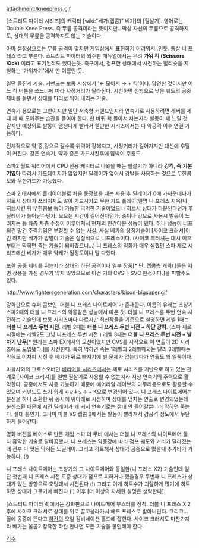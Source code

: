 attachment:/kneepress.gif

[스트리트 파이터 시리즈]의 캐릭터 [wiki:"베가(캡콤)" 베가]의 [필살기]. 영어로는 Double Knee Press. 즉 무릎 공격이라는 뜻이지만.. 막상 자신의 무릎으로 공격하지도, 상대의 무릎을 공격하지도 않는 기술이다. 

아마 설정상으로는 무릎 공격이 맞지만 게임상에서 표현하기 어려워서..인듯. 통상 니 프레스 라고 부른다. 스트리트 파이터의 외수판 매뉴얼에서는 무려 '''가위 킥 (Scissors Kick)''' 이라고 표기된적도 있다는듯. 축구에서, 점프한 상태에서 시전하는 발리슛을 지칭하는 '가위차기'에서 딴 이름인 듯.

일단 돌진계 기술. 커맨드는 보통 지상에서 '← 모아서 → + 킥'이다. 당연한 것이지만 어느 킥 버튼을 쓰느냐에 따라 사정거리가 달라진다. 시전하면 전방으로 낮은 궤도의 공중 제비를 돌면서 상대를 다리로 찍어 내리는 기술. 

연속기 용으로는 그만이지만 일단 저축형 커맨드인지라 연속기로 사용하려면 레버를 제 때 제 때 모아주는 습관을 들여야 한다. 한 바퀴 홱 돌아서 차는지라 발동이 꽤 느릴 것 같지만 예상외로 발동이 엄청나게 빨라서 웬만한 시리즈에서는 다 약공격 이후 연결 가능하다.

전체적으로 약,중,강으로 갈수록 위력이 강해지고, 사정거리가 길어지지만 대신에 후딜이 커진다. 강은 연속기, 약과 중은 가드시킨후에 압박이 주용도.

스파2 월드 워리어에서 CPU 전용 캐릭터로 나왔을 때는 필살기가 아니라 '''강킥, 즉 기본기였다''' 따라서 가드데미지가 없었지만 딜레이가 없어서 강발을 사용하는 것으로 무한콤보와 무한가드가 가능했다.

스파 2 대시에서 플레이어블로 처음 등장했을 때는 사용 후 딜레이가 0에 가까운데다가 히트시 상대가 쓰러지지도 않아 가드시키고 무한 가드 플레이(일명 니 프레스 지옥)나 히트시킨 뒤 무한콤보 등이 가능한 극악한 기술이었으나 히트시 상대가 다운된다던가 후딜레이가 늘어난다던가, 모으는 시간이 길어진다던가, 중이나 강으로 사용시 발동이 느려지는 등 차츰 차츰 수정이 이루어져서 현재의 인간다운 성능이 됐다. 허나 성능이 너프되건 말건 주력기임은 부정할 수 없는 사실.
사실 베가의 상징기술이 [사이코 크러셔]이긴 하지만 베가가 밥벌이 기술은 실질적으로 니프레스이다.
(사이코 크러셔는 대시 이후부터는 막히면 죽는 기술이 되버렸으니...) 니 프레스의 약화가 매우 심했던 스파 제로 
시리즈에선 베가가 매우 약캐가 될정도이니 말 다했다.

또한 공중 제비를 뛰는지라 상대의 하단 공격이나 일부 장풍[* 단, 캡콤측 캐릭터들은 지면 장풍을 가진 경우가 많지 않았으므로 이건 거의 CVS나 SVC 한정이다.]을 피할수도 있다. 

http://www.fightersgeneration.com/characters/bison-bigsuper.gif

강화판으로 슈퍼 콤보인 '더블 니 프레스 나이트메어'가 존재한다. 이름의 유래는 초창기 스파2때의 더블 니 프레스의 악몽같은 성능에서 따온 것. 더블 니 프레스를 두번 연속 시전하는 기술인데 보통 시리즈마다 다르지만 최신작들을 기준으로 설명하면 레벨 1때는 '''더블 니 프레스 두번 시전'''. 레벨 2때는 '''더블 니 프레스 두번 시전 + 하단 강킥'''. (스파 제로 시절에는 레벨2도 그냥 니프레스 두번 시전.) 레벨 3때는 '''더블 니 프레스 두번 시전 + 발차기 난무'''[* 원래는 스파 EX에서의 모션이었지만 CVS를 시작으로 이 연출이 2D 시리즈에도 도입됐다.]를 시전한다. 특히 막히면 죽는 1레벨과 2레벨때와는 달리 3레벨때는 막혀도 어차피 시전 후 베가가 뒤로 빠지기에 별 문제가 없는데다가 연출도 꽤 일품이다. 

마블사와의 크로스오버인 [[배리어블 시리즈]]에서는 제로 시리즈를 기반으로 하고 있는 관계로 [사이코 크러셔]를 일반 필살기로 사용할 수 없는지라 지상 연속기의 주력으로 활약한다. 공중에서도 사용 가능하기 때문에 에어리얼 레이브의 마무리용으로도 활용할 수 있으며 커맨드도 쓰기 쉽게 ←↙↓↘→ + K으로 변경되어 있다. 니 프레스 나이트메어는 분신을 하나 소환한 뒤 동시에 위아래로 시전하며 상대를 덮치는 연출로 변경되었는데 분신소환 때문에 시전 딜레이가 꽤 커서 연속기로는 절대 안 들어갈뿐더러 막히면 죽는다. 절대 봉인기. 그나마 마블 VS 캡콤 2에서는 발동이 빨라져서 강공격 정도에서 무난하게 들어간다.

영화 버전을 베이스로 만든 게임 스파 더 무비 에서는 더블 니 프레스와 나이트메어 둘 다 흉악한 기술로 탈바꿈했다. 니 프레스는 약중강에 따라 점프 궤도와 거리가 달라졌는데 전부 다 맞든 막히든 노딜레이. 그리고 히트해서 상대가 공중으로 떴을때 추가타가 가능하다. (!)

니 프레스 나이트메어는 초창기의 그 나이트메어와 동일한(니 프레스 X2) 기술인데 일단 첫번째 니 프레스 시전 도중 상대가 점프로 피하거나 했을경우 두번째 니 프레스가 상대가 있는 방향으로 호밍돼서 시전된다 (!) 그리고 이게 히트수가 괴랄하게 많기에 히트하면 상대가 그로기에 빠진다 (!) 이후 [더 이상의 자세한 설명은 생략한다]. 

[스트리트 파이터 4]에서는 강화판으로 나이트메어 부스터를 장착. 더블 니 프레스 X 2후에 사이코 크러셔로 상대를 위로 끌고올라가서 헤드 프레스로 밟아버린다. 그리고... 꼴에 공중에 뜬다고 [[하칸]]의 오일 컴비네이션 홀드에 잡힌다. 사이코 크러셔도 마찬가지라 베가는 울콤2 장착한 하칸 만나면 모든 기술을 봉인해야 한다.

[[각주]] 
